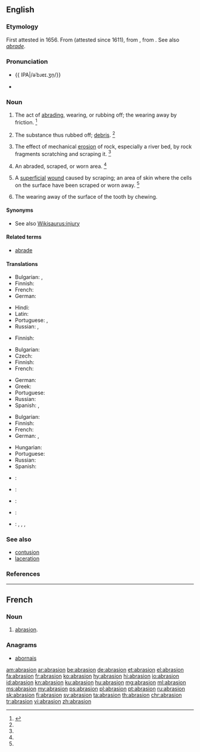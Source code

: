 ==English==

===Etymology===
First attested in 1656. From {{etyl|fr|en}} {{term|abrasion|lang=fr}} (attested since 1611), from {{etyl|ML.|en}} {{term|abrasio||a scraping|lang=la}}, from {{term/t|la|abrādō||scrape off}}. See also ''[[abrade#Etymology|abrade]]''.

===Pronunciation===
* {{a|US}} {{ IPA|/əˈbɹeɪ.ʒn̩/}}
* {{rhymes|eɪʒən}}

===Noun===
{{en-noun}}

# The act of [[abrading]], wearing, or rubbing off; the wearing away by friction. {{defdate|First attested in the mid 17<sup>th</sup> century.}}<ref name=SOED>{{R:SOED5|page=7}}</ref>
# {{context|obsolete|lang=en}} The substance thus rubbed off; [[debris]]. {{defdate|First attested in the mid 18<sup>th</sup> century.}}<ref name=SOED/>
# {{context|geology|lang=en}} The effect of mechanical [[erosion]] of rock, especially a river bed, by rock fragments scratching and scraping it. {{defdate|First attested in the mid 19<sup>th</sup> century.}}<ref name=SOED/>
# An abraded, scraped, or worn area. {{defdate|First attested in the mid 20<sup>th</sup> century.}}<ref name=SOED/>
# {{context|medicine|lang=en}} A [[superficial]] [[wound]] caused by scraping; an area of skin where the cells on the surface have been scraped or worn away. {{defdate|First attested in the mid 20<sup>th</sup> century.}}<ref name=SOED/>
# {{context|dentistry|lang=en}} The wearing away of the surface of the tooth by chewing.

====Synonyms====
* See also [[Wikisaurus:injury]]

====Related terms====
* [[abrade]]

====Translations====
{{trans-top|act of abrading}}
* Bulgarian: {{t+|bg|изтъркване|n}}, {{t+|bg|изтриване|n}}
* Finnish: {{t|fi|hionta}}
* French: {{t+|fr|abrasion|f}}
* German: {{t+|de|Abrasion|f}}
{{trans-mid}}
* Hindi: {{t|hi|रगड़न|tr=Ragaḍa़na|sc=Deva}}
* Latin: {{t|la|abrāsiō|f}}
* Portuguese: {{t+|pt|abrasamento|m}}, {{t|pt|raspagem|f}}
* Russian: {{t+|ru|трение|n|tr=trénije|sc=Cyrl}}, {{t+|ru|истирание|n|tr=istiránije|sc=Cyrl}}
{{trans-bottom}}

{{trans-top|substance rubbed off}}
* Finnish: {{t|fi|hiomapöly}}
{{trans-mid}}
{{trans-bottom}}

{{trans-top|medicine: superficial wound}}
* Bulgarian: {{t|bg|ожулване|n}}
* Czech: {{t|cs|odřenina|f}}
* Finnish: {{t|fi|hiertymä}}
* French: {{t+|fr|abrasion|f}}
{{trans-mid}}
* German: {{t+|de|Abrasion|f}}
* Greek: {{t+|el|γρατζουνιά|f|tr=gratzouniá}}
* Portuguese: {{t+|pt|abrasão|f}}
* Russian: {{t+|ru|ссадина|f|tr=ssádina|sc=Cyrl}}
* Spanish: {{t|es|rasguño|m}}, {{t|es|raspadura|f}}
{{trans-bottom}}

{{trans-top|geology: effect of mechanical erosion of rock}}
* Bulgarian: {{t+|bg|абразия|f|tr=abrázija}}
* Finnish: {{t|fi|kuluma}}
* French: {{t+|fr|abrasion|f}}
* German: {{t+|de|Abrasion|f}}, {{t|de|Abrieb|n}}
{{trans-mid}}
* Hungarian: {{t+|hu|erózió}}
* Portuguese: {{t+|pt|abrasão|f}}
* Russian: {{t+|ru|абразия|f|tr=abrázija|sc=Cyrl}}
* Spanish: {{t+|es|erosión|f}}
{{trans-bottom}}

{{checktrans-top}}
* {{ttbc|ia}}: {{t|ia|abrasion}}
* {{ttbc|it}}: {{t|it|abrasione|f}}
* {{ttbc|pt}}: {{t+|pt|abrasão|f}}
* {{ttbc|es}}: {{t+|es|abrasión|f}}
* {{ttbc|vi}}: {{t|vi|sự làm trầy}}, {{t|vi|sự cọ xơ ra}}, {{t|vi|chỗ bị trầy da}}, {{t|vi|sự mài mòn}}
{{trans-bottom}}

===See also===
* [[contusion]]
* [[laceration]]

===References===
<references/>

----

==French==

===Noun===
{{fr-noun|f}}

# [[#English|abrasion]].

===Anagrams===
* [[abornais#French|abornais]]

[[am:abrasion]]
[[ar:abrasion]]
[[be:abrasion]]
[[de:abrasion]]
[[et:abrasion]]
[[el:abrasion]]
[[fa:abrasion]]
[[fr:abrasion]]
[[ko:abrasion]]
[[hy:abrasion]]
[[hi:abrasion]]
[[io:abrasion]]
[[id:abrasion]]
[[kn:abrasion]]
[[ku:abrasion]]
[[hu:abrasion]]
[[mg:abrasion]]
[[ml:abrasion]]
[[ms:abrasion]]
[[my:abrasion]]
[[ps:abrasion]]
[[pl:abrasion]]
[[pt:abrasion]]
[[ru:abrasion]]
[[sk:abrasion]]
[[fi:abrasion]]
[[sv:abrasion]]
[[ta:abrasion]]
[[th:abrasion]]
[[chr:abrasion]]
[[tr:abrasion]]
[[vi:abrasion]]
[[zh:abrasion]]